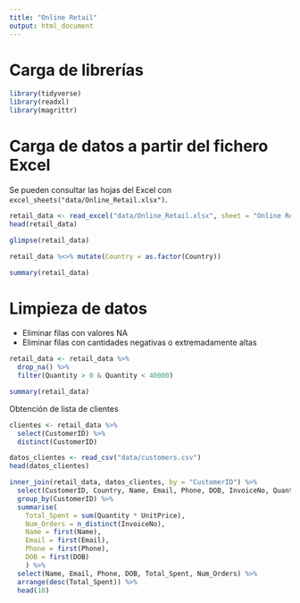 ```yaml
---
title: "Online Retail"
output: html_document
---
```


# Carga de librerías

```r
library(tidyverse)
library(readxl)
library(magrittr)
```

# Carga de datos a partir del fichero Excel

Se pueden consultar las hojas del Excel con `excel_sheets("data/Online_Retail.xlsx")`.

```r
retail_data <- read_excel("data/Online_Retail.xlsx", sheet = "Online Retail")
head(retail_data)
```

```r
glimpse(retail_data)
```
```r
retail_data %<>% mutate(Country = as.factor(Country))
```

```r
summary(retail_data)
```
# Limpieza de datos

 * Eliminar filas con valores NA
 * Eliminar filas con cantidades negativas o extremadamente altas
 
```r
retail_data <- retail_data %>%
  drop_na() %>%
  filter(Quantity > 0 & Quantity < 40000)
```

```r
summary(retail_data)
```

Obtención de lista de clientes

```r
clientes <- retail_data %>%
  select(CustomerID) %>%
  distinct(CustomerID)
```


```r
datos_clientes <- read_csv("data/customers.csv")
head(datos_clientes)
```

```r
inner_join(retail_data, datos_clientes, by = "CustomerID") %>%
  select(CustomerID, Country, Name, Email, Phone, DOB, InvoiceNo, Quantity, UnitPrice) %>%
  group_by(CustomerID) %>%
  summarise(
    Total_Spent = sum(Quantity * UnitPrice),
    Num_Orders = n_distinct(InvoiceNo),
    Name = first(Name),
    Email = first(Email),
    Phone = first(Phone),
    DOB = first(DOB)
    ) %>%
  select(Name, Email, Phone, DOB, Total_Spent, Num_Orders) %>%
  arrange(desc(Total_Spent)) %>%
  head(10)
```

